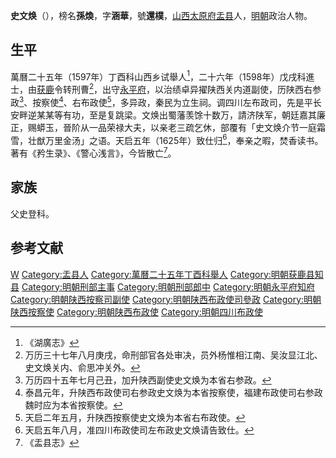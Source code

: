 '''史文焕'''（{{bd|？||？|catIdx=}}），榜名'''孫煥'''，字'''涵華'''，號'''還樸'''，[[山西|山西]][[太原府|太原府]][[盂县|盂县]]人，[[明朝|明朝]]政治人物。

== 生平 ==
萬曆二十五年（1597年）丁酉科山西乡试舉人<ref>《湖廣志》</ref>，二十六年（1598年）戊戌科進士，由[[获鹿|获鹿]]令转刑曹<ref>万历三十七年八月庚戌，命刑部官各处审决，员外杨惟相江南、吴汝显江北、史文焕关内、俞思冲关外。</ref>，出守[[永平府|永平府]]，以治绩卓异擢陕西关内道副使，历陕西右参政<ref>万历四十五年七月己丑，加升陕西副使史文焕为本省右参政。</ref>、按察使<ref>泰昌元年，升陕西布政使司右参政史文焕为本省按察使，福建布政使司右参政魏时应为本省按察使。</ref>、右布政使<ref>天启二年五月，升陕西按察使史文焕为本省右布政使。</ref>，多异政，秦民为立生祠。调四川左布政司，先是平长安畔逆某某等有功，至是复跳梁。文焕出蜀藩羡馀十数万，請济陕军，朝廷嘉其廉正，赐蟒玉，晉阶从一品荣禄大夫，以亲老三疏乞休，部覆有「史文焕介节一庭霜雪，壮猷万里金汤」之语。天启五年（1625年）致仕归<ref>天启五年八月，准四川布政使司左布政史文焕请告致仕。</ref>，奉亲之暇，焚香读书。著有《矜生录》、《警心浅言》，今皆散亡<ref>《盂县志》</ref>。

== 家族 ==
父史登科。

==参考文献==
{{reflist}}

{{萬曆二十六年戊戌科殿試金榜}}

{{Authority control}}

{{DEFAULTSORT:}}
[[Category:史姓|W]]
[[Category:盂县人|Category:盂县人]]
[[Category:萬曆二十五年丁酉科舉人|Category:萬曆二十五年丁酉科舉人]]
[[Category:明朝获鹿县知县|Category:明朝获鹿县知县]]
[[Category:明朝刑部主事|Category:明朝刑部主事]]
[[Category:明朝刑部郎中|Category:明朝刑部郎中]]
[[Category:明朝永平府知府|Category:明朝永平府知府]]
[[Category:明朝陕西按察司副使|Category:明朝陕西按察司副使]]
[[Category:明朝陕西布政使司參政|Category:明朝陕西布政使司參政]]
[[Category:明朝陕西按察使|Category:明朝陕西按察使]]
[[Category:明朝陕西布政使|Category:明朝陕西布政使]]
[[Category:明朝四川布政使|Category:明朝四川布政使]]
